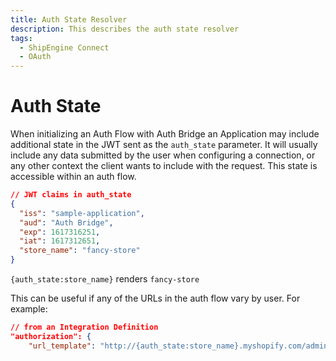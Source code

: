 ```yaml
---
title: Auth State Resolver
description: This describes the auth state resolver
tags:
  - ShipEngine Connect
  - OAuth
---
```


# Auth State

When initializing an Auth Flow with Auth Bridge an Application may include
additional state in the JWT sent as the `auth_state` parameter. It will usually
include any data submitted by the user when configuring a connection, or any
other context the client wants to include with the request. This state is
accessible within an auth flow.

```json
// JWT claims in auth_state
{
  "iss": "sample-application",
  "aud": "Auth Bridge",
  "exp": 1617316251,
  "iat": 1617312651,
  "store_name": "fancy-store"
}
```

`{auth_state:store_name}` renders `fancy-store`

This can be useful if any of the URLs in the auth flow vary by user. For example:

```json
// from an Integration Definition
"authorization": {
    "url_template": "http://{auth_state:store_name}.myshopify.com/admin/oauth/authorize",
```


<Pager
  prev="../index.mdx" prevTitle="Auth Bridge Overview"
/>
